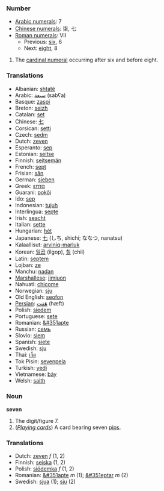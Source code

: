 === Number ===
*[[w:Arabic Numerals|Arabic numerals]]: 7
*[[w:Chinese numerals|Chinese numerals]]: 柒, 七
*[[w:Roman numerals|Roman numerals]]: VII
**Previous: [[six]], 6
**Next: [[eight]], 8

# The [[cardinal numeral]] occurring after six and before eight.

=== Translations ===
*Albanian: [[shtatë]]
*Arabic: [[سبعة]] (sabʕa)
*Basque: [[zaspi]]
*Breton: [[seizh]]
*Catalan: [[set]]
*Chinese: [[七]]
*Corsican: [[setti]]
*Czech: [[sedm]]
*Dutch: [[zeven]]
*Esperanto: [[sep]]
*Estonian: [[seitse]]
*Finnish: [[seitsemän]]
*French: [[sept]]
*Frisian: [[sân]]
*German: [[sieben]]
*Greek: [[επτά]]
*Guarani: [[pokõi]]
*Ido: [[sep]]
*Indonesian: [[tujuh]]
*Interlingua: [[septe]]
*Irish: [[seacht]]
*Italian: [[sette]]
*Hungarian: [[hét]]
*Japanese: [[七]] (しち, shichi; ななつ, nanatsu)
*Kalaallisut: [[arviniq-marluk]]
*Korean: [[일곱]] (ilgop), [[칠]] (chil)
*Latin: [[septem]]
*Lojban: [[ze]]
*Manchu: [[nadan]]
*[[Marshallese]]: [[jimjuon]]
*Nahuatl: [[chicome]]
*Norwegian: [[sju]]
*Old English: [[seofon]]
*[[Persian]]: [[هَفت]] (hæft)
*Polish: [[siedem]]
*Portuguese: [[sete]]
*Romanian: [[&#351apte]]
*Russian: [[семь]]
*Slovio: [[siem]]
*Spanish: [[siete]]
*Swedish: [[sju]]
*Thai: [[เจ็ด]]
*Tok Pisin: [[sevenpela]]
*Turkish: [[yedi]]
*Vietnamese: [[bảy]]
*Welsh: [[saith]]

=== Noun ===
'''seven'''

# The digit/figure 7.
# (''[[playing_cards|Playing cards]]'') A card bearing seven [[pip]]s.

=== Translations ===
*Dutch: [[zeven]] ''f'' (1, 2)
*Finnish: [[seiska]] (1, 2)
*Polish: [[siódemka]] ''f'' (1, 2)
*Romanian: [[&#351apte]] ''m'' (1); [[&#351eptar]] ''m'' (2)
*Swedish: [[sjua]] (1); [[sju]] (2)
